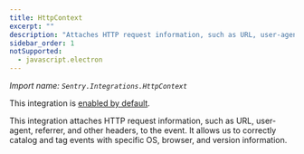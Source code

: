 ```yaml
---
title: HttpContext
excerpt: ""
description: "Attaches HTTP request information, such as URL, user-agent, referrer, and other headers to the event. (default)"
sidebar_order: 1
notSupported:
  - javascript.electron
---
```


_Import name: `Sentry.Integrations.HttpContext`_

This integration is [enabled by default](./../#modifying-default-integrations).

This integration attaches HTTP request information, such as URL, user-agent, referrer, and other headers, to the event.
It allows us to correctly catalog and tag events with specific OS, browser, and version information.
